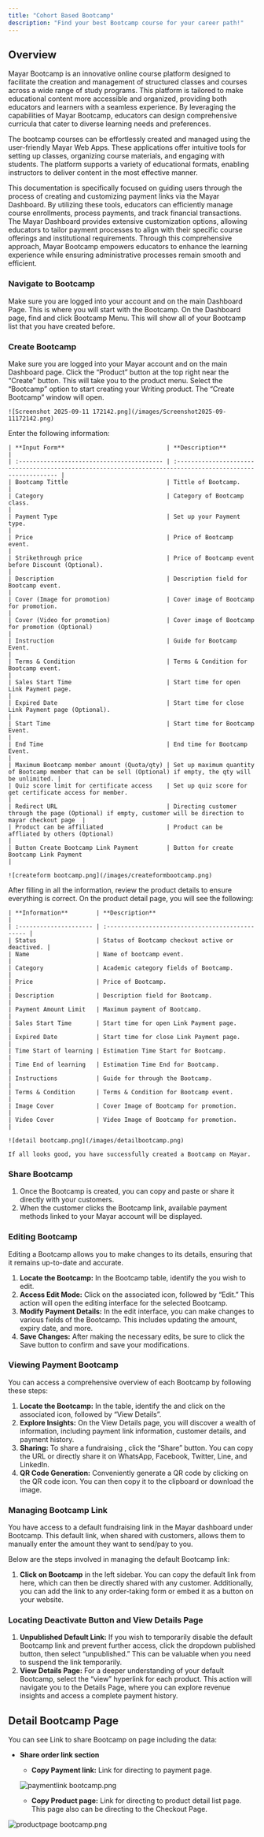 ```yaml
---
title: "Cohort Based Bootcamp"
description: "Find your best Bootcamp course for your career path!"
---
```


## Overview

Mayar Bootcamp is an innovative online course platform designed to facilitate the creation and management of structured classes and courses across a wide range of study programs. This platform is tailored to make educational content more accessible and organized, providing both educators and learners with a seamless experience. By leveraging the capabilities of Mayar Bootcamp, educators can design comprehensive curricula that cater to diverse learning needs and preferences.

The bootcamp courses can be effortlessly created and managed using the user-friendly Mayar Web Apps. These applications offer intuitive tools for setting up classes, organizing course materials, and engaging with students. The platform supports a variety of educational formats, enabling instructors to deliver content in the most effective manner.

This documentation is specifically focused on guiding users through the process of creating and customizing payment links via the Mayar Dashboard. By utilizing these tools, educators can efficiently manage course enrollments, process payments, and track financial transactions. The Mayar Dashboard provides extensive customization options, allowing educators to tailor payment processes to align with their specific course offerings and institutional requirements. Through this comprehensive approach, Mayar Bootcamp empowers educators to enhance the learning experience while ensuring administrative processes remain smooth and efficient.

### Navigate to Bootcamp

<Steps>
  <Step title="Log in to your Mayar Dashboard">
    Make sure you are logged into your account and on the main Dashboard Page. This is where you will start with the Bootcamp.
  </Step>
  <Step title="From the Sidebar menu, click on Bootcamp">
    On the Dashboard page, find and click Bootcamp Menu. This will show all of your Bootcamp list that you have created before.
  </Step>
</Steps>

### Create Bootcamp

<Steps>
  <Step title="Go to Dashboard">
    Make sure you are logged into your Mayar account and on the main Dashboard page.
  </Step>
  <Step title="Access the Product Menu">
    Click the “Product” button at the top right near the “Create” button. This will take you to the product menu.
  </Step>
  <Step title="Choose Product Type">
    Select the “Bootcamp” option to start creating your Writing product. The “Create Bootcamp” window will open.

    ![Screenshot 2025-09-11 172142.png](/images/Screenshot2025-09-11172142.png)
  </Step>
  <Step title="Fill in Product Details">
    Enter the following information:

    | **Input Form**                             | **Description**                                                                                             |
    | :----------------------------------------- | :---------------------------------------------------------------------------------------------------------- |
    | Bootcamp Tittle                            | Tittle of Bootcamp.                                                                                         |
    | Category                                   | Category of Bootcamp class.                                                                                 |
    | Payment Type                               | Set up your Payment type.                                                                                   |
    | Price                                      | Price of Bootcamp event.                                                                                    |
    | Strikethrough price                        | Price of Bootcamp event before Discount (Optional).                                                         |
    | Description                                | Description field for Bootcamp event.                                                                       |
    | Cover (Image for promotion)                | Cover image of Bootcamp for promotion.                                                                      |
    | Cover (Video for promotion)                | Cover image of Bootcamp for promotion (Optional)                                                            |
    | Instruction                                | Guide for Bootcamp Event.                                                                                   |
    | Terms & Condition                          | Terms & Condition for Bootcamp event.                                                                       |
    | Sales Start Time                           | Start time for open Link Payment page.                                                                      |
    | Expired Date                               | Start time for close Link Payment page (Optional).                                                          |
    | Start Time                                 | Start time for Bootcamp Event.                                                                              |
    | End Time                                   | End time for Bootcamp Event.                                                                                |
    | Maximum Bootcamp member amount (Quota/qty) | Set up maximum quantity of Bootcamp member that can be sell (Optional) if empty, the qty will be unlimited. |
    | Quiz score limit for certificate access    | Set up quiz score for get certificate access for member.                                                    |
    | Redirect URL                               | Directing customer through the page (Optional) if empty, customer will be direction to mayar checkout page  |
    | Product can be affiliated                  | Product can be affliated by others (Optional)                                                               |
    | Button Create Bootcamp Link Payment        | Button for create Bootcamp Link Payment                                                                     |

    ![createform bootcamp.png](/images/createformbootcamp.png)
  </Step>
  <Step title="Review and Finish">
    After filling in all the information, review the product details to ensure everything is correct. On the product detail page, you will see the following:

    | **Information**        | **Description**                                  |
    | :--------------------- | :----------------------------------------------- |
    | Status                 | Status of Bootcamp checkout active or deactived. |
    | Name                   | Name of bootcamp event.                          |
    | Category               | Academic category fields of Bootcamp.            |
    | Price                  | Price of Bootcamp.                               |
    | Description            | Description field for Bootcamp.                  |
    | Payment Amount Limit   | Maximum payment of Bootcamp.                     |
    | Sales Start Time       | Start time for open Link Payment page.           |
    | Expired Date           | Start time for close Link Payment page.          |
    | Time Start of learning | Estimation Time Start for Bootcamp.              |
    | Time End of learning   | Estimation Time End for Bootcamp.                |
    | Instructions           | Guide for through the Bootcamp.                  |
    | Terms & Condition      | Terms & Condition for Bootcamp event.            |
    | Image Cover            | Cover Image of Bootcamp for promotion.           |
    | Video Cover            | Video Image of Bootcamp for promotion.           |

    ![detail bootcamp.png](/images/detailbootcamp.png)

    If all looks good, you have successfully created a Bootcamp on Mayar.
  </Step>
</Steps>

### Share Bootcamp

1. Once the Bootcamp is created, you can copy and paste or share it directly with your customers.
2. When the customer clicks the Bootcamp link, available payment methods linked to your Mayar account will be displayed.

### Editing Bootcamp

Editing a Bootcamp allows you to make changes to its details, ensuring that it remains up-to-date and accurate.

1. **Locate the Bootcamp:** In the Bootcamp table, identify the you wish to edit.
2. **Access Edit Mode:** Click on the associated icon, followed by “Edit.” This action will open the editing interface for the selected Bootcamp.
3. **Modify Payment Details:** In the edit interface, you can make changes to various fields of the Bootcamp. This includes updating the amount, expiry date, and more.
4. **Save Changes:** After making the necessary edits, be sure to click the Save button to confirm and save your modifications.

### Viewing Payment Bootcamp

You can access a comprehensive overview of each Bootcamp by following these steps:

1. **Locate the Bootcamp:** In the table, identify the and click on the associated icon, followed by “View Details”.
2. **Explore Insights:** On the View Details page, you will discover a wealth of information, including payment link information, customer details, and payment history.
3. **Sharing:** To share a fundraising , click the “Share” button. You can copy the URL or directly share it on WhatsApp, Facebook, Twitter, Line, and LinkedIn.
4. **QR Code Generation:** Conveniently generate a QR code by clicking on the QR code icon. You can then copy it to the clipboard or download the image.

### Managing Bootcamp Link

You have access to a default fundraising link in the Mayar dashboard under Bootcamp. This default link, when shared with customers, allows them to manually enter the amount they want to send/pay to you.

Below are the steps involved in managing the default Bootcamp link:

1. **Click on Bootcamp** in the left sidebar. You can copy the default link from here, which can then be directly shared with any customer. Additionally, you can add the link to any order-taking form or embed it as a button on your website.

### Locating Deactivate Button and View Details Page

1. **Unpublished Default Link:** If you wish to temporarily disable the default Bootcamp link and prevent further access, click the dropdown published button, then select “unpublished.” This can be valuable when you need to suspend the link temporarily.
2. **View Details Page:** For a deeper understanding of your default Bootcamp, select the “view” hyperlink for each product. This action will navigate you to the Details Page, where you can explore revenue insights and access a complete payment history.

## Detail Bootcamp Page

You can see Link to share Bootcamp on page including the data:

- **Share order link section**
  - **Copy Payment link:** Link for directing to payment page.

  ![paymentlink bootcamp.png](/images/paymentlinkbootcamp.png)
  - **Copy Product page:** Link for directing to product detail list page. This page also can be directing to the Checkout Page.

![productpage bootcamp.png](/images/productpagebootcamp.png)